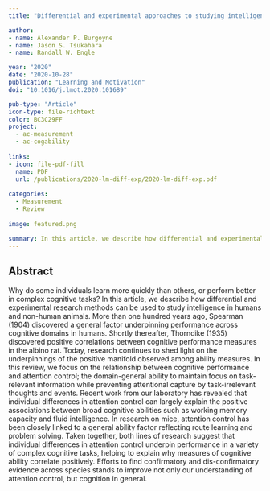 ```yaml
---
title: "Differential and experimental approaches to studying intelligence in humans and non-human animals"

author:
- name: Alexander P. Burgoyne
- name: Jason S. Tsukahara
- name: Randall W. Engle

year: "2020"
date: "2020-10-28"
publication: "Learning and Motivation"
doi: "10.1016/j.lmot.2020.101689"

pub-type: "Article"
icon-type: file-richtext
color: BC3C29FF
project:
  - ac-measurement
  - ac-cogability
  
links:
- icon: file-pdf-fill
  name: PDF
  url: /publications/2020-lm-diff-exp/2020-lm-diff-exp.pdf
  
categories:
  - Measurement
  - Review
  
image: featured.png

summary: In this article, we describe how differential and experimental research methods can be used to study intelligence in humans and non-human animals. In this review, we focus on the relationship between cognitive performance and attention control; the domain-general ability to maintain focus on task-relevant information while preventing attentional capture by task-irrelevant thoughts and events.
---
```


## Abstract

Why do some individuals learn more quickly than others, or perform better in complex cognitive tasks? In this article, we describe how differential and experimental research methods can be used to study intelligence in humans and non-human animals. More than one hundred years ago, Spearman (1904) discovered a general factor underpinning performance across cognitive domains in humans. Shortly thereafter, Thorndike (1935) discovered positive correlations between cognitive performance measures in the albino rat. Today, research continues to shed light on the underpinnings of the positive manifold observed among ability measures. In this review, we focus on the relationship between cognitive performance and attention control; the domain-general ability to maintain focus on task-relevant information while preventing attentional capture by task-irrelevant thoughts and events. Recent work from our laboratory has revealed that individual differences in attention control can largely explain the positive associations between broad cognitive abilities such as working memory capacity and fluid intelligence. In research on mice, attention control has been closely linked to a general ability factor reflecting route learning and problem solving. Taken together, both lines of research suggest that individual differences in attention control underpin performance in a variety of complex cognitive tasks, helping to explain why measures of cognitive ability correlate positively. Efforts to find confirmatory and dis-confirmatory evidence across species stands to improve not only our understanding of attention control, but cognition in general.
